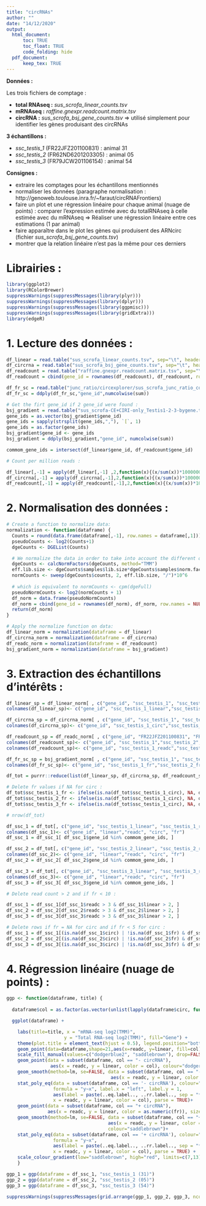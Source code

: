 ```yaml
---
title: "circRNAs"
author: ""
date: "14/12/2020"
output: 
  html_document: 
      toc: TRUE
      toc_float: TRUE
      code_folding: hide
  pdf_document:
      keep_tex: TRUE
---
```



**Données :**

Les trois fichiers de comptage :

  - **total RNAseq :** *sus_scrofa_linear_counts.tsv*
  - **mRNAseq :** *raffine.gnexpr.readcount.matrix.tsv*
  - **circRNA :** *sus_scrofa_bsj_gene_counts.tsv* => utilisé simplement pour identifier les gènes produisant des circRNAs

**3 échantillons :**

  - *ssc_testis_1* (FR22JFZ201100831) : animal 31
  - *ssc_testis_2* (FR62ND6201203305) : animal 05
  - *ssc_testis_3* (FR79JCW201106154) : animal 54

**Consignes :**

  - extraire les comptages pour les échantillons mentionnés 
  - normaliser les données (paragraphe normalisation : http://genoweb.toulouse.inra.fr/~faraut/circRNAFrontiers)          
  - faire un plot et une régression linéaire pour chaque animal (nuage de points) : comparer l'expression estimée avec du totalRNAseq à celle estimée avec du mRNAseq
  => Réaliser une régression linéaire entre ces estimations (1 par animal)
  - faire apparaître dans le plot les gènes qui produisent des ARNcirc (fichier *sus_scrofa_bsj_gene_counts.tsv*) 
  - montrer que la relation linéaire n'est pas la même pour ces derniers 


# Librairies :

```r
library(ggplot2)
library(RColorBrewer)
suppressWarnings(suppressMessages(library(plyr)))
suppressWarnings(suppressMessages(library(dplyr)))
suppressWarnings(suppressMessages(library(ggpmisc)))
suppressWarnings(suppressMessages(library(gridExtra)))
library(edgeR)
```


# 1. Lecture des données :

```r
df_linear = read.table("sus_scrofa_linear_counts.tsv", sep="\t", header=TRUE)
df_circrna = read.table("sus_scrofa_bsj_gene_counts.tsv", sep="\t", header=TRUE)
df_readcount = read.table("raffine.gnexpr.readcount.matrix.tsv", sep="\t", header=TRUE)
df_readcount = cbind(gene_id = rownames(df_readcount), df_readcount, row.names = NULL)

df_fr_sc = read.table("junc_ratio/circexplorer/sus_scrofa_junc_ratio_counts.tsv", sep="\t", header=TRUE)
df_fr_sc = ddply(df_fr_sc,"gene_id",numcolwise(sum))

# Get the firt gene_id if 2 gene_id were found : 
bsj_gradient = read.table("sus_scrofa-CE+CIRI-only_Testis1-2-3-bygene.tsv", sep="\t", header=TRUE)
gene_ids = as.vector(bsj_gradient$gene_id)
gene_ids = sapply(strsplit(gene_ids,","), `[`, 1)
gene_ids = as.factor(gene_ids)
bsj_gradient$gene_id <- gene_ids
bsj_gradient = ddply(bsj_gradient,"gene_id", numcolwise(sum))

commom_gene_ids = intersect(df_linear$gene_id, df_readcount$gene_id)

# Count per million reads : 

df_linear[,-1] = apply(df_linear[,-1] ,2,function(x){(x/sum(x))*1000000})
df_circrna[,-1] = apply(df_circrna[,-1],2,function(x){(x/sum(x))*1000000})
df_readcount[,-1] = apply(df_readcount[,-1],2,function(x){(x/sum(x))*1000000})
```

# 2. Normalisation des données :

```r
# Create a function to normalize data:
normalization <- function(dataframe) {
  Counts = round(data.frame(dataframe[,-1], row.names = dataframe[,1]))
  pseudoCounts <- log2(Counts+1)
  dgeCounts <- DGEList(Counts)

  # We normalize the data in order to take into account the different overall number of reads between samples
  dgeCounts <- calcNormFactors(dgeCounts, method="TMM")
  eff.lib.size <- dgeCounts$samples$lib.size*dgeCounts$samples$norm.factors
  normCounts <- sweep(dgeCounts$counts, 2, eff.lib.size, "/")*10^6
  
  # which is equivalent to normCounts <- cpm(dgeFull)
  pseudoNormCounts <- log2(normCounts + 1)
  df_norm = data.frame(pseudoNormCounts)
  df_norm = cbind(gene_id = rownames(df_norm), df_norm, row.names = NULL)
  return(df_norm)
}

# Apply the normalize function on data:
df_linear_norm = normalization(dataframe = df_linear)
df_circrna_norm = normalization(dataframe = df_circrna)
df_readc_norm = normalization(dataframe = df_readcount)
bsj_gradient_norm = normalization(dataframe = bsj_gradient)
```


# 3. Extraction des échantillons d'intérêts :

```r
df_linear_sp = df_linear_norm[ , c("gene_id", "ssc_testis_1", "ssc_testis_2", "ssc_testis_3")]
colnames(df_linear_sp)<- c("gene_id", "ssc_testis_1_linear","ssc_testis_2_linear","ssc_testis_3_linear")

df_circrna_sp = df_circrna_norm[ , c("gene_id", "ssc_testis_1", "ssc_testis_2", "ssc_testis_3")]
colnames(df_circrna_sp)<- c("gene_id", "ssc_testis_1_circ","ssc_testis_2_circ","ssc_testis_3_circ")

df_readcount_sp = df_readc_norm[ , c("gene_id", "FR22JFZ201100831", "FR62ND6201203305", "FR79JCW201106154")]
colnames(df_readcount_sp)<- c("gene_id", "ssc_testis_1","ssc_testis_2","ssc_testis_3")
colnames(df_readcount_sp)<- c("gene_id", "ssc_testis_1_readc","ssc_testis_2_readc","ssc_testis_3_readc")

df_fr_sc_sp = bsj_gradient_norm[ , c("gene_id", "ssc_testis_1", "ssc_testis_2", "ssc_testis_3")]
colnames(df_fr_sc_sp)<- c("gene_id", "ssc_testis_1_fr","ssc_testis_2_fr","ssc_testis_3_fr")

df_tot = purrr::reduce(list(df_linear_sp, df_circrna_sp, df_readcount_sp, df_fr_sc_sp), left_join, by = "gene_id")

# Delete fr values if NA for circ :
df_tot$ssc_testis_1_fr <- ifelse(is.na(df_tot$ssc_testis_1_circ), NA, df_tot$ssc_testis_1_fr)
df_tot$ssc_testis_2_fr <- ifelse(is.na(df_tot$ssc_testis_1_circ), NA, df_tot$ssc_testis_2_fr)
df_tot$ssc_testis_3_fr <- ifelse(is.na(df_tot$ssc_testis_1_circ), NA, df_tot$ssc_testis_3_fr)

# nrow(df_tot)

df_ssc_1 = df_tot[, c("gene_id", "ssc_testis_1_linear", "ssc_testis_1_readc", "ssc_testis_1_circ", "ssc_testis_1_fr")]
colnames(df_ssc_1)<- c("gene_id", "linear","readc", "circ", "fr")
df_ssc_1 = df_ssc_1[ df_ssc_1$gene_id %in% commom_gene_ids, ]

df_ssc_2 = df_tot[, c("gene_id", "ssc_testis_2_linear", "ssc_testis_2_readc", "ssc_testis_2_circ", "ssc_testis_2_fr")]
colnames(df_ssc_2)<- c("gene_id", "linear","readc", "circ", "fr")
df_ssc_2 = df_ssc_2[ df_ssc_2$gene_id %in% commom_gene_ids, ]

df_ssc_3 = df_tot[, c("gene_id", "ssc_testis_3_linear", "ssc_testis_3_readc", "ssc_testis_3_circ", "ssc_testis_3_fr")]
colnames(df_ssc_3)<- c("gene_id", "linear","readc", "circ", "fr")
df_ssc_3 = df_ssc_3[ df_ssc_3$gene_id %in% commom_gene_ids, ]

# Delete read count > 2 and if fr < 10 :

df_ssc_1 = df_ssc_1[df_ssc_1$readc > 3 & df_ssc_1$linear > 2, ]
df_ssc_2 = df_ssc_2[df_ssc_2$readc > 3 & df_ssc_2$linear > 2, ]
df_ssc_3 = df_ssc_3[df_ssc_3$readc > 3 & df_ssc_3$linear > 2, ]

# Delete rows if fr = NA for circ and if fr < 5 for circ : 
df_ssc_1 = df_ssc_1[(is.na(df_ssc_1$circ) | !is.na(df_ssc_1$fr) & df_ssc_1$fr > 7), ]
df_ssc_2 = df_ssc_2[(is.na(df_ssc_2$circ) | !is.na(df_ssc_2$fr) & df_ssc_2$fr > 7), ]
df_ssc_3 = df_ssc_3[(is.na(df_ssc_3$circ) | !is.na(df_ssc_3$fr) & df_ssc_3$fr > 7), ]
```


# 4. Régression linéaire (nuage de points) :

```r

ggp <- function(dataframe, title) {
  
  dataframe$col = as.factor(as.vector(unlist(lapply(dataframe$circ, function(x){if(is.na(x)){"- circRNA"} else{"+ circRNA"}}))))

  ggplot(dataframe) +

    labs(title=title, x = "mRNA-seq log2(TMM)",
                     y = "Total RNA-seq log2(TMM)", fill="Gene") +
    theme(plot.title = element_text(hjust = 0.5), legend.position="bottom") +
    geom_point(data=dataframe,shape=21,aes(x=readc, y=linear, fill=col), size=1) +
    scale_fill_manual(values=c("dodgerblue2", "saddlebrown"), drop=FALSE) +
    geom_point(data = subset(dataframe, col == "- circRNA"), 
                aes(x = readc, y = linear, color = col), colour="dodgerblue2", size=1) +
    geom_smooth(method=lm, se=FALSE, data = subset(dataframe, col == "- circRNA"),
                                      aes(x = readc, y = linear, color = col), colour = "dodgerblue2") +
    stat_poly_eq(data = subset(dataframe, col == '- circRNA'), colour="dodgerblue2",
                 formula = "y~x", label.x = "left", label.y = 1,
                 aes(label = paste(..eq.label.., ..rr.label.., sep = "*`,`~"),
                 x = readc, y = linear, color = col), parse = TRUE)+
    geom_point(data = subset(dataframe, col == "+ circRNA"),
               aes(x = readc, y = linear, color = as.numeric(fr)), size=1)+ 
    geom_smooth(method=lm, se=FALSE, data = subset(dataframe, col == "+ circRNA"),
                                     aes(x = readc, y = linear, color = as.numeric(fr)),
                                     colour="saddlebrown")+
    stat_poly_eq(data = subset(dataframe, col == '+ circRNA'), colour="saddlebrown",
                 formula = "y~x",
                 aes(label = paste(..eq.label.., ..rr.label.., sep = "*`,`~"),
                 x = readc, y = linear, color = col), parse = TRUE) +
    scale_colour_gradient(low="saddlebrown", high="red", limits=c(7,13), name="log2(BSJ_reads_number)") 
    }

ggp_1 = ggp(dataframe = df_ssc_1, "ssc_testis_1 (31)")
ggp_2 = ggp(dataframe = df_ssc_2, "ssc_testis_2 (05)")
ggp_3 = ggp(dataframe = df_ssc_3, "ssc_testis_3 (54)")

suppressWarnings(suppressMessages(grid.arrange(ggp_1, ggp_2, ggp_3, ncol = 2, nrow = 2)))
```